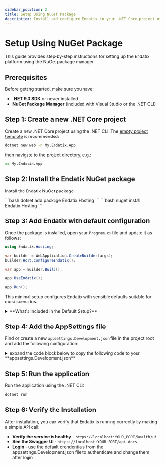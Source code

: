 ```yaml
---
sidebar_position: 2
title: Setup Using NuGet Package
description: Install and configure Endatix in your .NET Core project using NuGet
---
```



# Setup Using NuGet Package

This guide provides step-by-step instructions for setting up the Endatix platform using the NuGet package manager.

## Prerequisites

Before getting started, make sure you have:

- **.NET 9.0 SDK** or newer installed
- **NuGet Package Manager** (included with Visual Studio or the .NET CLI)

## Step 1: Create a new .NET Core project

Create a new .NET Core project using the .NET CLI. The [empty project template](https://learn.microsoft.com/en-us/dotnet/core/tools/dotnet-new-sdk-templates#web) is recommended:

```bash
dotnet new web -n My.Endatix.App
```

then navigate to the project directory, e.g.:

```bash
cd My.Endatix.App
```

## Step 2: Install the Endatix NuGet package

Install the Endatix NuGet package

<Tabs>
  <TabItem value="dotnet-cli" label=".NET CLI" default>
    ```bash
    dotnet add package Endatix.Hosting 
    ```
  </TabItem>
  <TabItem value="nuget-cli" label="NuGet CLI">
    ```bash
    nuget install Endatix.Hosting
    ```
  </TabItem>
</Tabs>

## Step 3: Add Endatix with default configuration

Once the package is installed, open your `Program.cs` file and update it as follows:

```csharp
using Endatix.Hosting;

var builder = WebApplication.CreateBuilder(args);
builder.Host.ConfigureEndatix();

var app = builder.Build();

app.UseEndatix();

app.Run();
```

This minimal setup configures Endatix with sensible defaults suitable for most scenarios.

<details>
  <summary>**What's Included in the Default Setup?**</summary>

When you use `builder.Host.ConfigureEndatix()`, the following features are automatically configured with sensible defaults:

- **API endpoints**
- **Authentication and authorization**
- **Database persistence**
- **Serilog logging**
- **Health checks**
- **Webhooks**
- **Data migration and seeding**
- **CQR with MediatR**

:bulb: **Note:** The specific implementation details of these components are subject to change as the framework evolves. For detailed information on configuring your Endatix application, please refer to our configuration guides:

- [Configuring Endatix](/docs/configuration/) - Learn about the different configuration approaches and paradigms

</details>

## Step 4: Add the AppSettings file

Find or create a new `appsettings.Development.json` file in the project root and add the following configuration:

<details>
  <summary>expand the code block below to copy the following code to your **appsettings.Development.json**</summary>

:bulb: **Note on Connection Strings:** The Default connection string is required. This is line 3. The other connection strings are optional and can be used to configure the database provider. If you want to use PostgresSQL as the database provider, uncomment the _DefaultConnection_DbProvider_ line and set the value to "postgresql". Otherwise, delete line 4.

:bulb: **Note on Initial User:** Line 13 and 14 are optional and they allow you to configure the credentials for the initial user. Change the email and password to your own credentials. You can remove these lines upon successful app setup and login. Never commit your credentials to the repository.

```json {3,4,12,13} showLineNumbers
{
  "ConnectionStrings": {
    "DefaultConnection": "{{YOUR_CONNECTION_STRING}}" // required
    // "DefaultConnection_DbProvider": "postgresql" // optional, uncomment this to use PostgresSQL as the database provider. Default is MS SQL Server
  },
  "Endatix": {
    "Api": {
      "SwaggerPath": "/api-docs"
    },
    "Data": {
      "EnableAutoMigrations": true,
      "SeedSampleData": true,
      "InitialUser": {
        "Email": "admin@admin.com", // this is the default email for the initial user. Change this to your email
        "Password": "P@ssw0rd" // this is the default password for the initial user. Change this to a more secure password
      }
    }
    "Jwt": {
      "SigningKey": "L2yGC_Vpd3k#L[<9Zb,h?.HT:n'T/5CTDmBpDskU?NAaT$sLfRU"
    },
    "Integrations": {
      "Email": {
        "SendGridSettings": {
          "ApiKey": "{{SENDGRID_API_KEY}}"
        }
      }
    }
  },
  "Serilog": {
    "Using": ["Serilog.Sinks.Console", "Serilog.Sinks.File"],
    "MinimumLevel": {
      "Default": "Debug",
      "Override": {
        "Microsoft": "Information",
        "System": "Warning"
      }
    },
    "WriteTo": [
      {
        "Name": "Console",
        "Args": {
          "applyThemeToRedirectedOutput": true,
          "theme": "Serilog.Sinks.SystemConsole.Themes.AnsiConsoleTheme::Sixteen, Serilog.Sinks.Console",
          "outputTemplate": "[{Timestamp: HH:mm:ss.fff} Level:{Level:u3}] {Message:lj}{NewLine}{Exception}"
        }
      },
      {
        "Name": "File",
        "Args": {
          "path": "/logs/log-.txt",
          "rollingInterval": "Day",
          "rollOnFileSizeLimit": true,
          "formatter": "Serilog.Formatting.Json.JsonFormatter"
        }
      }
    ],
    "Enrich": [
      "FromLogContext",
      "WithMachineName",
      "WithProcessId",
      "WithThreadId"
    ],
    "Properties": {
      "Application": "Endatix API",
      "Environment": "Development"
    }
  }
}

```

</details>

## Step 5: Run the application

Run the application using the .NET CLI:

```bash
dotnet run
```

## Step 6: Verify the Installation

After installation, you can verify that Endatix is running correctly by making a simple API call:

- **Verify the service is healthy** - `https://localhost:YOUR_PORT/health/ui`
- **See the Swagger UI** - `https://localhost:YOUR_PORT/api-docs`
- **Login** - use the default crendentials from the appsettings.Development.json file to authenticate and change them after login
